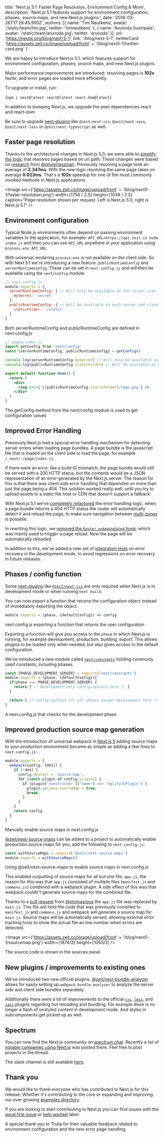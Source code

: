 
  title: 'Next.js 5.1: Faster Page Resolution, Environment Config & More',
  description: 'Next.js 5.1 features support for environment configuration, phases, source maps, and new Next.js plugins.',
  date: '2018-03-26T17:29:45.995Z',
  authors: [{
    name: 'Tim Neutkens',
    avatar: '/static/team/tim.jpg',
    twitter: 'timneutkens'
  }, {
    name: 'Arunoda Susiripala',
    avatar: '/static/team/arunoda.jpg',
    twitter: 'arunoda'
  }],
  url: 'https://nextjs.org/blog/next-5-1',
  link: '/blog/next-5-1',
  twitterCard: 'https://assets.zeit.co/image/upload/front' + '/blog/next5-1/twitter-card.png'
}


We are happy to introduce Next.js 5.1, which features support for environment configuration, phases, source maps, and new Next.js plugins.

Major performance improvements are introduced: resolving pages is **102x** faster, and error pages are loaded more efficiently.

To upgrade or install, run:

<TerminalInput prefix>{`npm i next@latest react@latest react-dom@latest`}</TerminalInput>
<Caption>In addition to bumping Next.js, we upgrade the peer dependencies <Caption.Code>react</Caption.Code> and <Caption.Code>react-dom</Caption.Code></Caption>

Be sure to upgrade [next-plugins](https://github.com/zeit/next-plugins)  like `@zeit/next-css`, `@zeit/next-sass`, `@zeit/next-less` or `@zeit/next-typescript` as well.

## Faster page resolution

Thanks to the architectural changes in Next.js 5.0, we were able to [simplify the logic](https://github.com/zeit/next.js/pull/3776) that resolves pages based on url path. These changes were based on [research](https://github.com/zeit/next.js/issues/3682) from [@oliviertassinari](https://github.com/oliviertassinari).
Previously resolving a page took an average of **2.347ms**. With the new logic resolving the same page takes on average **0.023ms**. That's a **102x** speedup for one of the most commonly invoked methods in Next.js applications.

<Image src={'https://assets.zeit.co/image/upload/front' + '/blog/next5-1/faster-resolution.png'} width={1756 / 2.5} height={1038 / 2.5} caption="Page resolution shown per request. Left is Next.js 5.0, right is Next.js 5.1" />

## Environment configuration

Typical Node.js environments often depend on passing environment variables to the application, for example: `API_URL=https://api.zeit.co node index.js` and then you can use `API_URL` anywhere in your application using `process.env.API_URL`.

With universal rendering `process.env` is not available on the client side. So with Next 5.1 we're introducing a new feature: `publicRuntimeConfig` and `serverRuntimeConfig`. These can be set in `next.config.js` and will then be available using the `next/config` module.

```js
// next.config.js
module.exports = {
  serverRuntimeConfig: { // Will only be available on the server side
    mySecret: 'secret'
  },
  publicRuntimeConfig: { // Will be available on both server and client
    staticFolder: '/static'
  }
}
```
<Caption>Both <Caption.Code>serverRuntimeConfig</Caption.Code> and <Caption.Code>publicRuntimeConfig</Caption.Code> are defined in <Caption.Code>next.config.js</Caption.Code></Caption>

```jsx
// pages/index.js
import getConfig from 'next/config'
const {serverRuntimeConfig, publicRuntimeConfig} = getConfig()

console.log(serverRuntimeConfig.mySecret) // Will only be available on the server side
console.log(publicRuntimeConfig.staticFolder) // Will be available on both server and client

export default function Home() {
  return (
    <div>
      <img src={`${publicRuntimeConfig.staticFolder}/logo.png`} />
    </div>
  )
}
```
<Caption>The <Caption.Code>getConfig</Caption.Code> method from the <Caption.Code>next/config</Caption.Code> module is used to get configuration values</Caption>

## Improved Error Handling

Previously Next.js had a special error handling mechanism for detecting server errors when loading page bundles. A page bundle is the javascript file that is loaded on the client side to load the page, for example `/_next/-/page/index.js`.

If there were an error, like a build ID mismatch, the page bundle would still be served with a 200 HTTP status, but the contents would be a JSON representation of an error generated by the Next.js server. The reason for this is that there was client side error handling that depended on more than just the page being a 404. This solution worked really well, until you try to upload assets to a static file host or CDN that doesn't support a fallback.

With Next.js 5.1 we've [completely refactored](https://github.com/zeit/next.js/pull/3849) the error handling logic, when a page bundle returns a 404 HTTP status the router will automatically detect it and reload the page, to make sure navigation between [multi-zones](https://github.com/zeit/next.js#multi-zones) is possible.

In rewriting this logic, we [removed the `Router.onAppUpdated` hook](https://github.com/zeit/next.js/blob/canary/errors/no-on-app-updated-hook.md); which was mainly used to trigger a page reload. Now the page will be automatically reloaded

In addition to this, we've added a new set of [integration tests](https://github.com/zeit/next.js/pull/3895) on error recovery in the development mode, to avoid regressions on error recovery in future releases.

## Phases / config function

Some [next-plugins](https://github.com/zeit/next-plugins) like [`@zeit/next-css`](https://github.com/zeit/next-plugins/tree/master/packages/next-css) are only required when Next.js is in development mode or when running `next build`.

You can now export a function that returns the configuration object instead of immediately exporting the object.

```js
module.exports = (phase, {defaultConfig}) => config
```
<Caption><Caption.Code>next.config.js</Caption.Code> exporting a function that returns the user configuration</Caption>

Exporting a function will give you access to the `phase` in which Next.js is running, for example development, production, building, export. This allows plugins to be loaded only when needed, but also gives access to the default configuration.

We've introduced a new module called [`next/constants`](https://github.com/zeit/next.js/blob/canary/lib/constants.js) holding commonly used constants, including phases.

```js
const {PHASE_DEVELOPMENT_SERVER} = require('next/constants')
module.exports = (phase, {defaultConfig}){
  if(phase === PHASE_DEVELOPMENT_SERVER) {
    return { /* development only config options here */ }
  }

  return { /* config options for all phases except development here */ }
}
```
<Caption>A <Caption.Code>next.config.js</Caption.Code> that checks for the development phase</Caption>

## Improved production source map generation

With the introduction of universal webpack in [Next.js 5](/blog/next5) adding source maps to your production environment became as simple as adding a few lines to `next.config.js`:

```js
module.exports = {
  webpack(config, {dev}) {
    if (!dev) {
      config.devtool = 'source-map';
      for (const plugin of config.plugins) {
        if (plugin['constructor']['name'] === 'UglifyJsPlugin') {
          plugin.options.sourceMap = true;
          break;
        }
      }
    }
    return config
  }
}
```
<Caption>Manually enable source maps in <Caption.Code>next.config.js</Caption.Code></Caption>

[@zeit/next-source-maps](https://github.com/zeit/next-plugins/tree/master/packages/next-source-maps) can be added to a project to automatically enable production source maps for you, add the following to `next.config.js`:

```js
const withSourceMaps = require('@zeit/next-source-maps')
module.exports = withSourceMaps()
```
<Caption>Using <Caption.Code>@zeit/next-source-maps</Caption.Code> to enable source maps in <Caption.Code>next.config.js</Caption.Code></Caption>

This enabled outputting of source maps for all but one file, `app.js`, the reason for this was that `app.js` consisted of multiple files (`manifest.js` and `commons.js`) combined with a webpack plugin. A side effect of this was that webpack couldn't generate source maps for the combined file.

Thanks to a [pull request](https://github.com/zeit/next.js/pull/3793) from [@ptomasroos](https://github.com/ptomasroos) the `app.js` file was replaced by `main.js`. This file will hold the code that was previously compiled to `manifest.js` and `commons.js` and webpack will generate a source map for `main.js`. Source maps will be automatically served, allowing external error tracking tools to show the actual file an line number when errors are detected.

<Image src={'https://assets.zeit.co/image/upload/front' + '/blog/next5-1/sourcemap.png'} width={1874/3} height={1050/3} />
<Caption>The source code is shown in the sources panel</Caption>

## New plugins / improvements to existing ones

We've introduced two new official plugins. [@zeit/next-bundle-analyzer](https://github.com/zeit/next-plugins/tree/master/packages/next-bundle-analyzer)  allows for easily setting up `webpack-bundle-analyzer` to analyze the server side and client side bundles separately.

Additionally there were a lot of improvements to the official [`css`](https://github.com/zeit/next-plugins/tree/master/packages/next-css), [`less`](https://github.com/zeit/next-plugins/tree/master/packages/next-less), and [`sass`](https://github.com/zeit/next-plugins/tree/master/packages/next-sass) plugins regarding hot reloading and bundling. For example there is no longer a flash of unstyled content in development mode. And styles in subcomponents get picked up as well.

## Spectrum

You can now find the Next.js community on [spectrum.chat](https://spectrum.chat/next-js).
Recently a list of [notable companies using Next.js](https://spectrum.chat/next-js?thread=e425a8b6-c9cb-4cd1-90bb-740fb3bd7541) was posted there. Feel free to post projects in the thread.

The slack channel is still available [here](/chat).

## Thank you

We would like to thank everyone who has contributed to Next.js for this release. Whether it's contributing to the core or expanding and improving our ever growing [examples directory](https://github.com/zeit/next.js/tree/canary/examples).

If you are looking to start contributing to Next.js you can find issues with the [good first issue](https://github.com/zeit/next.js/issues?q=is%3Aissue+is%3Aopen+sort%3Aupdated-desc+label%3A%22good+first+issue%22) or [help wanted](https://github.com/zeit/next.js/issues?q=is%3Aissue+is%3Aopen+sort%3Aupdated-desc+label%3A%22help+wanted%22) label.

A special thank you to Trulia for their valuable feedback related to environment configuration and the new error page handling.
